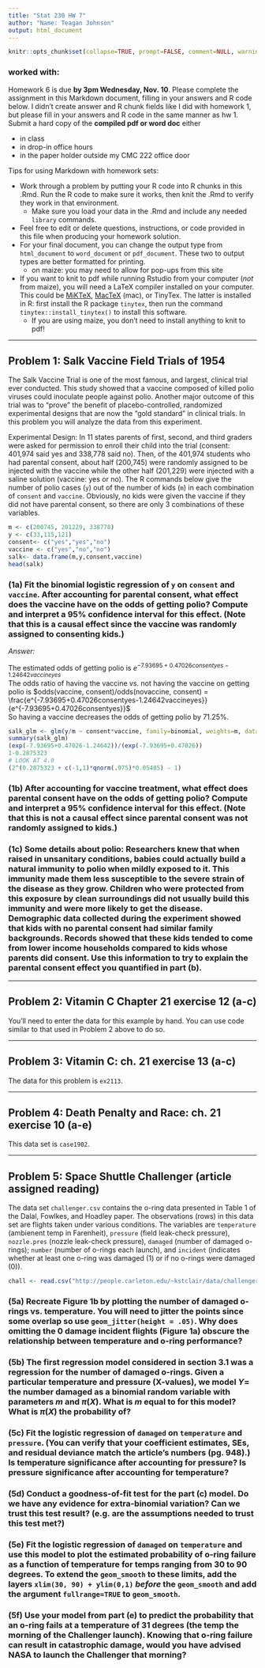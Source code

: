 ```yaml
---
title: "Stat 230 HW 7"
author: "Name: Teagan Johnson"
output: html_document
---
```

```r
knitr::opts_chunk$set(collapse=TRUE, prompt=FALSE, comment=NULL, warning = FALSE, message = FALSE)
```


### worked with: 


Homework 6 is due **by 3pm Wednesday, Nov. 10**. Please complete the assignment in this Markdown document, filling in your answers and R code below.  I didn't create answer and R chunk fields like I did with homework 1, but please fill in your answers and R code in the same manner as hw 1.  Submit  a hard copy of the **compiled pdf or word doc** either

  - in class 
  - in drop-in office hours 
  - in the paper holder outside my CMC 222 office door

Tips for using Markdown with homework sets:

- Work through a problem by putting your R code into R chunks in this .Rmd. Run the R code to make sure it works, then knit the .Rmd to verify they work in that environment.
    - Make sure you load your data in the .Rmd and include any needed `library` commands. 
- Feel free to edit or delete  questions, instructions, or code provided in this file when producing your homework solution. 
- For your final document, you can change the output type from `html_document` to `word_document` or `pdf_document`. These two to output types are better formatted for printing. 
  - on maize: you may need to allow for pop-ups from this site 
- If you want to knit to pdf while running Rstudio from your computer (*not* from maize), you  will need a LaTeX compiler installed on your computer. This could be [MiKTeX](https://miktex.org/), [MacTeX](http://www.tug.org/mactex/) (mac), or TinyTex. The latter is installed in R: first install the R package `tinytex`, then run the command `tinytex::install_tinytex()` to install this software. 
  - If you are using maize, you don't need to install anything to knit to pdf!


-------------------------


## Problem 1: Salk Vaccine Field Trials of 1954
The Salk Vaccine Trial is one of the most famous, and largest, clinical trial ever conducted. This study showed that a vaccine composed of killed polio viruses could inoculate people against polio.  Another major outcome of this trial was to "prove" the benefit of placebo-controlled, randomized experimental designs that are now the "gold standard" in clinical trials. In this problem you will analyze the data from this experiment. 

Experimental Design: In 11 states parents of first, second, and third graders were asked for permission to enroll their child into the trial (consent: 401,974 said yes and 338,778 said no). Then, of the 401,974 students who had parental consent, about half (200,745) were randomly assigned to be injected with the vaccine while the other half (201,229) were injected with a saline solution (vaccine: yes or no). The R commands below give the number of polio cases (`y`) out of the number of kids (`m`) in each combination of `consent` and `vaccine`. Obviously, no kids were given the vaccine if they did not have parental consent, so there are only 3 combinations of these variables. 

```r
m <- c(200745, 201229, 338778)
y <- c(33,115,121)
consent<- c("yes","yes","no")
vaccine <- c("yes","no","no")
salk<- data.frame(m,y,consent,vaccine)
head(salk)
```

### (1a) Fit the binomial logistic regression of `y` on `consent` and `vaccine`. After accounting for parental consent, what effect does the vaccine have on the odds of getting polio? Compute and interpret a 95% confidence interval for this effect. (Note that this is a causal effect since the vaccine was randomly assigned to consenting kids.)

*Answer: * \

The estimated odds of getting polio is $e^{-7.93695+0.47026consentyes-1.24642vaccineyes}$ \
The odds ratio of having the vaccine vs. not having the vaccine on getting polio is $odds(vaccine, consent)/odds(novaccine, consent) = \frac{e^{-7.93695+0.47026consentyes-1.24642vaccineyes}}{e^{-7.93695+0.47026consentyes}}$ \
So having a vaccine decreases the odds of getting polio by 71.25%.

```r
salk_glm <- glm(y/m ~ consent*vaccine, family=binomial, weights=m, data=salk)
summary(salk_glm)
(exp(-7.93695+0.47026-1.24642))/(exp(-7.93695+0.47026))
1-0.2875323
# LOOK AT 4.9
(2^(0.2875323 + c(-1,1)*qnorm(.975)*0.05485) - 1)
```

### (1b) After accounting for vaccine treatment, what effect does  parental consent have on the odds of getting polio? Compute and interpret a 95% confidence interval for this effect. (Note that this is not a causal effect since parental consent was not randomly assigned to kids.)

### (1c) Some details about polio: Researchers knew that when raised in unsanitary conditions, babies could actually build a natural immunity to polio when mildly exposed to it. This immunity made them less susceptible to the severe strain of the disease as they grow. Children who were protected from this exposure by clean surroundings did not usually build this immunity and were more likely to get the disease.  Demographic data collected during the experiment showed that kids with no parental consent had similar family backgrounds. Records showed that these kids tended to come from lower income households compared to kids whose parents did consent. Use this information to try to explain the parental consent effect you quantified in part (b). 



-----------------------------------------


## Problem 2: Vitamin C Chapter 21 exercise 12 (a-c)
You'll need to enter the data for this example by hand. You can use code similar to that used in Problem 2 above to do so. 


-----------------------------------------



## Problem 3: Vitamin C:  ch. 21 exercise 13 (a-c)
The data for this problem is `ex2113`.



-----------------------------------------



## Problem 4: Death Penalty and Race:  ch. 21 exercise 10 (a-e)
This data set is `case1902`.


-----------------------------------------


## Problem 5: Space Shuttle Challenger (article assigned reading)  
The data set `challenger.csv` contains the o-ring data presented in Table 1 of the Dalal, Fowlkes, and Hoadley paper. The observations (rows) in this data set are flights taken under various conditions. The variables are `temperature` (ambienent temp in Farenheit), `pressure` (field leak-check pressure), `nozzle.pres` (nozzle leak-check pressure), `damaged` (number of damaged  o-rings); `number` (number of o-rings each launch), and `incident` (indicates whether at least one o-ring was damaged (1) or if no o-rings were damaged (0)).

```r
chall <- read.csv("http://people.carleton.edu/~kstclair/data/challenger.csv")
```


### (5a) Recreate Figure 1b by plotting the number of damaged o-rings vs. temperature. You will need to jitter the points since some overlap so use `geom_jitter(height = .05)`. Why does omitting the 0 damage incident flights (Figure 1a) obscure the relationship between temperature and o-ring performance?

### (5b)  The first regression model considered in section 3.1 was a  regression for the number of damaged o-rings. Given a particular temperature and pressure (X-values), we model $Y=$ the number damaged  as a binomial random variable with parameters $m$ and $\pi(X)$. What is $m$ equal to for this model? What is $\pi(X)$ the probability of?

### (5c)   Fit the  logistic regression of `damaged` on `temperature` and `pressure`. (You can verify that your coefficient estimates, SEs, and residual deviance match the article's numbers (pg. 948).) Is temperature significance after accounting for pressure? Is pressure significance after accounting for temperature?


### (5d)   Conduct a goodness-of-fit test for the part (c) model. Do we have any evidence for extra-binomial variation? Can we trust this test result? (e.g. are the assumptions needed to trust this test met?)

### (5e)    Fit the  logistic regression of `damaged` on  `temperature` and use this model to plot the estimated probability of o-ring failure as a function of temperature for temps ranging from 30 to 90 degrees. To extend the `geom_smooth` to these limits, add the layers `xlim(30, 90) + ylim(0,1)` *before* the `geom_smooth` and add the argument `fullrange=TRUE` to `geom_smooth`.

### (5f)   Use your model from part (e) to predict the probability that an o-ring fails at a temperature of 31 degrees (the temp the morning of the Challenger launch). Knowing that o-ring failure can result in catastrophic damage, would you have advised NASA to launch the Challenger that morning? 
